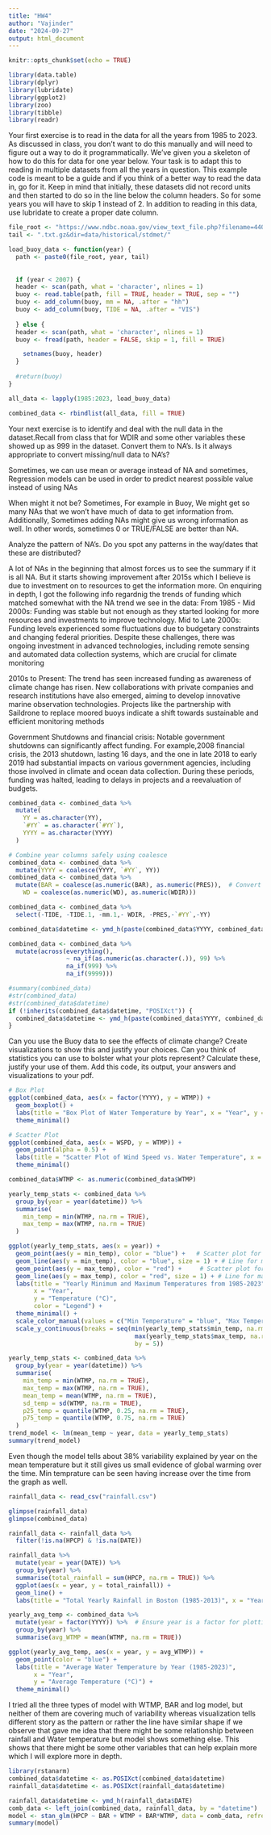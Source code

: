 ```yaml
---
title: "HW4"
author: "Vajinder"
date: "2024-09-27"
output: html_document
---
```


```r
knitr::opts_chunk$set(echo = TRUE)
```


```r
library(data.table)
library(dplyr)
library(lubridate)
library(ggplot2)
library(zoo)
library(tibble)
library(readr)
```

Your first exercise is to read in the data for all the years from 1985 to 2023. As discussed
in class, you don’t want to do this manually and will need to figure out a way to do it
programmatically. We’ve given you a skeleton of how to do this for data for one year below.
Your task is to adapt this to reading in multiple datasets from all the years in question. This
example code is meant to be a guide and if you think of a better way to read the data in, go
for it.
Keep in mind that initially, these datasets did not record units and then started to do so in
the line below the column headers. So for some years you will have to skip 1 instead of 2.
In addition to reading in this data, use lubridate to create a proper date column.

```r
file_root <- "https://www.ndbc.noaa.gov/view_text_file.php?filename=44013h"
tail <- ".txt.gz&dir=data/historical/stdmet/"

load_buoy_data <- function(year) {
  path <- paste0(file_root, year, tail)
  
  
  if (year < 2007) {
  header <- scan(path, what = 'character', nlines = 1)
  buoy <- read.table(path, fill = TRUE, header = TRUE, sep = "")
  buoy <- add_column(buoy, mm = NA, .after = "hh")
  buoy <- add_column(buoy, TIDE = NA, .after = "VIS")
    
  } else {
  header <- scan(path, what = 'character', nlines = 1)  
  buoy <- fread(path, header = FALSE, skip = 1, fill = TRUE)

    setnames(buoy, header)
  }
  
  #return(buoy)
}

all_data <- lapply(1985:2023, load_buoy_data)

combined_data <- rbindlist(all_data, fill = TRUE)
```
Your next exercise is to identify and deal with the null data in the dataset.Recall from class
that for WDIR and some other variables these showed up as 999 in the dataset. Convert them
to NA’s. Is it always appropriate to convert missing/null data to NA’s?

Sometimes, we can use mean or average instead of NA and sometimes, Regression models can be used in order to predict nearest possible value instead of using NAs

When might it not be?
Sometimes, For example in Buoy, We might get so many NAs that we won't have much of data to get information from. Additionally, Sometimes adding NAs might give us wrong information as well. In other words, sometimes 0 or TRUE/FALSE are better than NA.  

Analyze the pattern of NA’s. Do you spot any patterns in the way/dates that these are
distributed?

A lot of NAs in the beginning that almost forces us to see the summary if it is all NA. But it starts showing improvement after 2015s which I believe is due to investment on to resources to get the information more. On enquiring in depth, I got the following info regardnig the trends of funding which matched somewhat with the NA trend we see in the data:
From 1985 - Mid 2000s: Funding was stable but not enough as they started looking for more resources and investments to improve technology. 
Mid to Late 2000s: Funding levels experienced some fluctuations due to budgetary constraints and changing federal priorities. Despite these challenges, there was ongoing investment in advanced technologies, including remote sensing and automated data collection systems, which are crucial for climate monitoring

2010s to Present: The trend has seen increased funding as awareness of climate change has risen. New collaborations with private companies and research institutions have also emerged, aiming to develop innovative marine observation technologies. Projects like the partnership with Saildrone to replace moored buoys indicate a shift towards sustainable and efficient monitoring methods

Government Shutdowns and financial crisis: Notable government shutdowns can significantly affect funding. For example,2008 financial crisis, the 2013 shutdown, lasting 16 days, and the one in late 2018 to early 2019 had substantial impacts on various government agencies, including those involved in climate and ocean data collection. During these periods, funding was halted, leading to delays in projects and a reevaluation of budgets.

```r
combined_data <- combined_data %>%
  mutate(
    YY = as.character(YY),
    `#YY` = as.character(`#YY`),
    YYYY = as.character(YYYY)
  )

# Combine year columns safely using coalesce
combined_data <- combined_data %>%
  mutate(YYYY = coalesce(YYYY, `#YY`, YY))
combined_data <- combined_data %>%
  mutate(BAR = coalesce(as.numeric(BAR), as.numeric(PRES)),  # Convert BAR and PRES to numeric
    WD = coalesce(as.numeric(WD), as.numeric(WDIR)))

combined_data <- combined_data %>%
  select(-TIDE, -TIDE.1, -mm.1,- WDIR, -PRES,-`#YY`,-YY)

combined_data$datetime <- ymd_h(paste(combined_data$YYYY, combined_data$MM, combined_data$DD, combined_data$hh, sep = "-"))

combined_data <- combined_data %>%
  mutate(across(everything(), 
                ~ na_if(as.numeric(as.character(.)), 99) %>%
                na_if(999) %>%
                na_if(9999)))

#summary(combined_data)
#str(combined_data)
#str(combined_data$datetime)
if (!inherits(combined_data$datetime, "POSIXct")) {
  combined_data$datetime <- ymd_h(paste(combined_data$YYYY, combined_data$MM, combined_data$DD, combined_data$hh, sep = "-"))
}
```

Can you use the Buoy data to see the effects of climate change? Create visualizations to
show this and justify your choices. Can you think of statistics you can use to bolster what
your plots represent? Calculate these, justify your use of them. Add this code, its output,
your answers and visualizations to your pdf.

```r

# Box Plot
ggplot(combined_data, aes(x = factor(YYYY), y = WTMP)) +
  geom_boxplot() +
  labs(title = "Box Plot of Water Temperature by Year", x = "Year", y = "Temperature (°C)") +
  theme_minimal()

# Scatter Plot
ggplot(combined_data, aes(x = WSPD, y = WTMP)) +
  geom_point(alpha = 0.5) +
  labs(title = "Scatter Plot of Wind Speed vs. Water Temperature", x = "Wind Speed (m/s)", y = "Temperature (°C)") +
  theme_minimal()


```

```r

combined_data$WTMP <- as.numeric(combined_data$WTMP)

yearly_temp_stats <- combined_data %>%
  group_by(year = year(datetime)) %>%
  summarise(
    min_temp = min(WTMP, na.rm = TRUE),
    max_temp = max(WTMP, na.rm = TRUE)
  )

ggplot(yearly_temp_stats, aes(x = year)) +
  geom_point(aes(y = min_temp), color = "blue") +   # Scatter plot for min temp
  geom_line(aes(y = min_temp), color = "blue", size = 1) + # Line for min temp
  geom_point(aes(y = max_temp), color = "red") +     # Scatter plot for max temp
  geom_line(aes(y = max_temp), color = "red", size = 1) + # Line for max temp
  labs(title = "Yearly Minimum and Maximum Temperatures from 1985-2023",
       x = "Year",
       y = "Temperature (°C)",
       color = "Legend") +
  theme_minimal() +     
  scale_color_manual(values = c("Min Temperature" = "blue", "Max Temperature" = "red")) +
  scale_y_continuous(breaks = seq(min(yearly_temp_stats$min_temp, na.rm = TRUE), 
                                   max(yearly_temp_stats$max_temp, na.rm = TRUE), 
                                   by = 5)) 

yearly_temp_stats <- combined_data %>%
  group_by(year = year(datetime)) %>%
  summarise(
    min_temp = min(WTMP, na.rm = TRUE),
    max_temp = max(WTMP, na.rm = TRUE),
    mean_temp = mean(WTMP, na.rm = TRUE),
    sd_temp = sd(WTMP, na.rm = TRUE),
    p25_temp = quantile(WTMP, 0.25, na.rm = TRUE),
    p75_temp = quantile(WTMP, 0.75, na.rm = TRUE)
  )
trend_model <- lm(mean_temp ~ year, data = yearly_temp_stats)
summary(trend_model)

```

Even though the model tells about 38% variability explained by year on the mean temperature but it still gives us small evidence of global warming over the time. Min temprature can be seen having increase over the time from the graph as well.

```r
rainfall_data <- read_csv("rainfall.csv")

glimpse(rainfall_data)
glimpse(combined_data)

rainfall_data <- rainfall_data %>%
  filter(!is.na(HPCP) & !is.na(DATE))
```


```r
rainfall_data %>%
  mutate(year = year(DATE)) %>%
  group_by(year) %>%
  summarise(total_rainfall = sum(HPCP, na.rm = TRUE)) %>%
  ggplot(aes(x = year, y = total_rainfall)) +
  geom_line() +
  labs(title = "Total Yearly Rainfall in Boston (1985-2013)", x = "Year", y = "Total Rainfall (mm)")

yearly_avg_temp <- combined_data %>%
  mutate(year = factor(YYYY)) %>%  # Ensure year is a factor for plotting
  group_by(year) %>%
  summarise(avg_WTMP = mean(WTMP, na.rm = TRUE))

ggplot(yearly_avg_temp, aes(x = year, y = avg_WTMP)) +
  geom_point(color = "blue") +           
  labs(title = "Average Water Temperature by Year (1985-2023)",
       x = "Year",
       y = "Average Temperature (°C)") +
  theme_minimal()
```

I tried all the three types of model with WTMP, BAR and log model, but neither of them are covering much of variability whereas visualization tells different story as the pattern or rather the line have similar shape if we observe that gave me idea that there might be some relationship between rainfall and Water temperature but model shows something else. This shows that there might be some other variables that can help explain more which I will explore more in depth. 
```r
library(rstanarm)
combined_data$datetime <- as.POSIXct(combined_data$datetime)
rainfall_data$datetime <- as.POSIXct(rainfall_data$datetime)

rainfall_data$datetime <- ymd_h(rainfall_data$DATE)
comb_data <- left_join(combined_data, rainfall_data, by = "datetime")
model <- stan_glm(HPCP ~ BAR + WTMP + BAR*WTMP, data = comb_data, refresh = 0)
summary(model)
```

